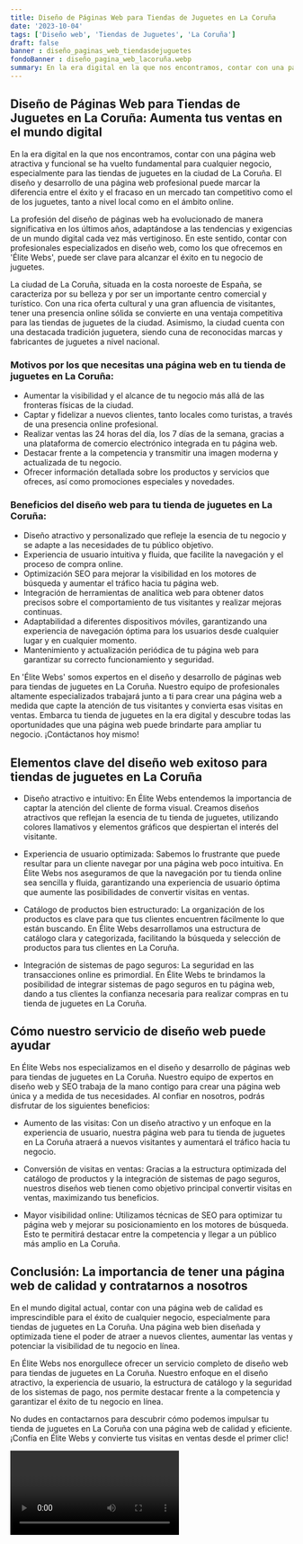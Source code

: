 ```yaml
---
title: Diseño de Páginas Web para Tiendas de Juguetes en La Coruña
date: '2023-10-04'
tags: ['Diseño web', 'Tiendas de Juguetes', 'La Coruña']
draft: false
banner : diseño_paginas_web_tiendasdejuguetes
fondoBanner : diseño_pagina_web_lacoruña.webp
summary: En la era digital en la que nos encontramos, contar con una página web atractiva y funcional se ha vuelto fundamental para cualquier negocio, especialmente para las tiendas de juguetes en la ciudad de La Coruña. El diseño y desarrollo de una página web profesional puede marcar la diferencia entre el éxito y el fracaso en un mercado tan competitivo como el de los juguetes, tanto a nivel local como en el ámbito online. 
---
```


## Diseño de Páginas Web para Tiendas de Juguetes en La Coruña: Aumenta tus ventas en el mundo digital

En la era digital en la que nos encontramos, contar con una página web atractiva y funcional se ha vuelto fundamental para cualquier negocio, especialmente para las tiendas de juguetes en la ciudad de La Coruña. 
El diseño y desarrollo de una página web profesional puede marcar la diferencia entre el éxito y el fracaso en un mercado tan competitivo como el de los juguetes, tanto a nivel local como en el ámbito online. 

La profesión del diseño de páginas web ha evolucionado de manera significativa en los últimos años, adaptándose a las tendencias y exigencias de un mundo digital cada vez más vertiginoso. En este sentido, contar con profesionales especializados en diseño web, como los que ofrecemos en 'Élite Webs', puede ser clave para alcanzar el éxito en tu negocio de juguetes. 

La ciudad de La Coruña, situada en la costa noroeste de España, se caracteriza por su belleza y por ser un importante centro comercial y turístico. Con una rica oferta cultural y una gran afluencia de visitantes, tener una presencia online sólida se convierte en una ventaja competitiva para las tiendas de juguetes de la ciudad. Asimismo, la ciudad cuenta con una destacada tradición juguetera, siendo cuna de reconocidas marcas y fabricantes de juguetes a nivel nacional. 

### Motivos por los que necesitas una página web en tu tienda de juguetes en La Coruña:

- Aumentar la visibilidad y el alcance de tu negocio más allá de las fronteras físicas de la ciudad.
- Captar y fidelizar a nuevos clientes, tanto locales como turistas, a través de una presencia online profesional.
- Realizar ventas las 24 horas del día, los 7 días de la semana, gracias a una plataforma de comercio electrónico integrada en tu página web.
- Destacar frente a la competencia y transmitir una imagen moderna y actualizada de tu negocio.
- Ofrecer información detallada sobre los productos y servicios que ofreces, así como promociones especiales y novedades. 

### Beneficios del diseño web para tu tienda de juguetes en La Coruña:

- Diseño atractivo y personalizado que refleje la esencia de tu negocio y se adapte a las necesidades de tu público objetivo.
- Experiencia de usuario intuitiva y fluida, que facilite la navegación y el proceso de compra online.
- Optimización SEO para mejorar la visibilidad en los motores de búsqueda y aumentar el tráfico hacia tu página web.
- Integración de herramientas de analítica web para obtener datos precisos sobre el comportamiento de tus visitantes y realizar mejoras continuas.
- Adaptabilidad a diferentes dispositivos móviles, garantizando una experiencia de navegación óptima para los usuarios desde cualquier lugar y en cualquier momento.
- Mantenimiento y actualización periódica de tu página web para garantizar su correcto funcionamiento y seguridad. 

En 'Élite Webs' somos expertos en el diseño y desarrollo de páginas web para tiendas de juguetes en La Coruña. Nuestro equipo de profesionales altamente especializados trabajará junto a ti para crear una página web a medida que capte la atención de tus visitantes y convierta esas visitas en ventas.
Embarca tu tienda de juguetes en la era digital y descubre todas las oportunidades que una página web puede brindarte para ampliar tu negocio. ¡Contáctanos hoy mismo!

<GifSeo />

<Cta />

## Elementos clave del diseño web exitoso para tiendas de juguetes en La Coruña

- Diseño atractivo e intuitivo: En Élite Webs entendemos la importancia de captar la atención del cliente de forma visual. Creamos diseños atractivos que reflejan la esencia de tu tienda de juguetes, utilizando colores llamativos y elementos gráficos que despiertan el interés del visitante.

- Experiencia de usuario optimizada: Sabemos lo frustrante que puede resultar para un cliente navegar por una página web poco intuitiva. En Élite Webs nos aseguramos de que la navegación por tu tienda online sea sencilla y fluida, garantizando una experiencia de usuario óptima que aumente las posibilidades de convertir visitas en ventas.

- Catálogo de productos bien estructurado: La organización de los productos es clave para que tus clientes encuentren fácilmente lo que están buscando. En Élite Webs desarrollamos una estructura de catálogo clara y categorizada, facilitando la búsqueda y selección de productos para tus clientes en La Coruña.

- Integración de sistemas de pago seguros: La seguridad en las transacciones online es primordial. En Élite Webs te brindamos la posibilidad de integrar sistemas de pago seguros en tu página web, dando a tus clientes la confianza necesaria para realizar compras en tu tienda de juguetes en La Coruña.

## Cómo nuestro servicio de diseño web puede ayudar

En Élite Webs nos especializamos en el diseño y desarrollo de páginas web para tiendas de juguetes en La Coruña. Nuestro equipo de expertos en diseño web y SEO trabaja de la mano contigo para crear una página web única y a medida de tus necesidades. Al confiar en nosotros, podrás disfrutar de los siguientes beneficios:

- Aumento de las visitas: Con un diseño atractivo y un enfoque en la experiencia de usuario, nuestra página web para tu tienda de juguetes en La Coruña atraerá a nuevos visitantes y aumentará el tráfico hacia tu negocio.

- Conversión de visitas en ventas: Gracias a la estructura optimizada del catálogo de productos y la integración de sistemas de pago seguros, nuestros diseños web tienen como objetivo principal convertir visitas en ventas, maximizando tus beneficios.

- Mayor visibilidad online: Utilizamos técnicas de SEO para optimizar tu página web y mejorar su posicionamiento en los motores de búsqueda. Esto te permitirá destacar entre la competencia y llegar a un público más amplio en La Coruña.

## Conclusión: La importancia de tener una página web de calidad y contratarnos a nosotros

En el mundo digital actual, contar con una página web de calidad es imprescindible para el éxito de cualquier negocio, especialmente para tiendas de juguetes en La Coruña. Una página web bien diseñada y optimizada tiene el poder de atraer a nuevos clientes, aumentar las ventas y potenciar la visibilidad de tu negocio en línea.

En Élite Webs nos enorgullece ofrecer un servicio completo de diseño web para tiendas de juguetes en La Coruña. Nuestro enfoque en el diseño atractivo, la experiencia de usuario, la estructura de catálogo y la seguridad de los sistemas de pago, nos permite destacar frente a la competencia y garantizar el éxito de tu negocio en línea.

No dudes en contactarnos para descubrir cómo podemos impulsar tu tienda de juguetes en La Coruña con una página web de calidad y eficiente. ¡Confía en Élite Webs y convierte tus visitas en ventas desde el primer clic!

<Video />

<CtaBot job='Tiendas de Juguetes' city='La Coruña'/>

<Gmaps query='La Coruña+españa+maps' />